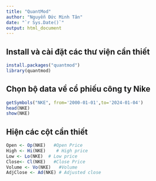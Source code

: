 ```yaml
---
title: "QuantMod"
author: "Nguyễn Đức Minh Tân"
date: "`r Sys.Date()`"
output: html_document
---
```


## Install và cài đặt các thư viện cần thiết

```r
install.packages("quantmod")
library(quantmod)
```

## Chọn bộ data về cổ phiếu công ty Nike

```r
getSymbols("NKE", from='2000-01-01',to='2024-01-04')
head(NKE)
show(NKE)
```

## Hiện các cột cần thiết

```r
Open <- Op(NKE)   #Open Price
High <- Hi(NKE)    # High price
Low <- Lo(NKE)  # Low price
Close<- Cl(NKE)   #Close Price
Volume <- Vo(NKE)   #Volume
AdjClose <- Ad(NKE) # Adjusted close
```
